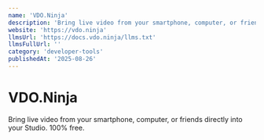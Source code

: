 ```yaml
---
name: 'VDO.Ninja'
description: 'Bring live video from your smartphone, computer, or friends directly into your Studio. 100% free.'
website: 'https://vdo.ninja'
llmsUrl: 'https://docs.vdo.ninja/llms.txt'
llmsFullUrl: ''
category: 'developer-tools'
publishedAt: '2025-08-26'
---
```


# VDO.Ninja

Bring live video from your smartphone, computer, or friends directly into your Studio. 100% free.
